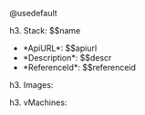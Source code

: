 @usedefault

{{stack_data: id:$$id}}

h3. Stack: $$name
{{actions:

[[actions]]
action = "\/restmachine\/cloudbroker\/computenode\/enable"
data = "name:$$name"
display = "Enable"

[[actions]]
action = "\/restmachine\/cloudbroker\/computenode\/disable"
display = "Disable"
[actions.data]
name = "$$name"
}}

* *ApiURL*: $$apiurl
* *Description*: $$descr
* *ReferenceId*: $$referenceid

h3. Images:

{{images: stackid:$$id}}

h3. vMachines:

{{vmachines: stackid:$$id}}
